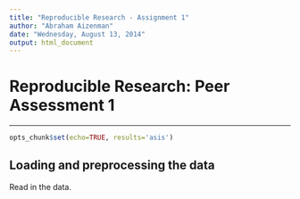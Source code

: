 ```yaml
---
title: "Reproducible Research - Assignment 1"
author: "Abraham Aizenman"
date: "Wednesday, August 13, 2014"
output: html_document
---
```


# Reproducible Research: Peer Assessment 1

---

```r
opts_chunk$set(echo=TRUE, results='asis')
```

## Loading and preprocessing the data

Read in the data.
